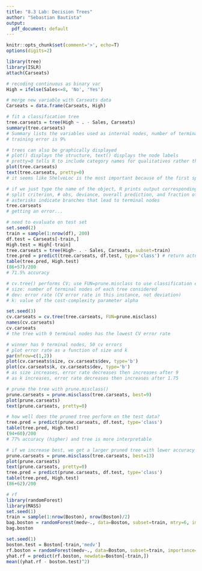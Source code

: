 ---
title: "8.3 Lab: Decision Trees"
author: "Sebastian Bautista"
output:
  pdf_document: default
---

```{r setup, include=FALSE}
knitr::opts_chunk$set(comment='>', echo=T)
options(digits=2)

library(tree)
library(ISLR)
attach(Carseats)
```

```{r}
# recoding continuous as binary var
High = ifelse(Sales<=8, 'No', 'Yes')

# merge new variable with Carseats data
Carseats = data.frame(Carseats, High)

# fit a classification tree
tree.carseats = tree(High ~ . - Sales, Carseats)
summary(tree.carseats)
# Summary lists the variables used as internal nodes, number of terminal nodes, and training error
# training error is 9%
```

```{r}
# trees can also be graphically displayed
# plot() displays the structure, text() displays the node labels
# pretty=0 tells R to include category names for qualitatives rather than a letter
plot(tree.carseats)
text(tree.carseats, pretty=0)
# it seems like ShelveLoc is the most important because of the first split
```

```{r}
# if we just type the name of the object, R prints output corresponding to each branch
# split criterion, # obs, deviance, overall prediction, and fraction of each class
# asterisks indicate branches that lead to terminal nodes
tree.carseats
# getting an error...
```

```{r}
# need to evaluate on test set
set.seed(2)
train = sample(1:nrow(df), 200)
df.test = Carseats[-train,]
High.test = High[-train]
tree.carseats = tree(High~ . - Sales, Carseats, subset=train)
tree.pred = predict(tree.carseats, df.test, type='class') # return actual class prediction
table(tree.pred, High.test)
(86+57)/200
# 71.5% accuracy
```

```{r}
# cv.tree() performs CV; use FUN=prune.misclass to use classification error to guide the process, rather than deviance (default)
# size: number of terminal nodes of each tree considered
# dev: error rate (CV error rate in this instance, not deviation)
# k: value of the cost-complexity parameter alpha

set.seed(3)
cv.carseats = cv.tree(tree.carseats, FUN=prune.misclass)
names(cv.carseats)
cv.carseats
# the tree with 9 terminal nodes has the lowest CV error rate
```

```{r}
# winner has 9 terminal nodes, 50 cv errors
# plot error rate as a function of size and k
par(mfrow=c(1,2))
plot(cv.carseats$size, cv.carseats$dev, type='b')
plot(cv.carseats$k, cv.carseats$dev, type='b')
# as size increases, error rate decreases then increases after 9
# as k increases, error rate decreases then increases after 1.75
```

```{r}
# prune the tree with prune.misclass()
prune.carseats = prune.misclass(tree.carseats, best=9)
plot(prune.carseats)
text(prune.carseats, pretty=0)
```

```{r}
# how well does the pruned tree perform on the test data?
tree.pred = predict(prune.carseats, df.test, type='class')
table(tree.pred, High.test)
(94+60)/200
# 77% accuracy (higher) and tree is more interpretable
```

```{r}
# if we increase best, we get a larger pruned tree with lower accuracy
prune.carseats = prune.misclass(tree.carseats, best=13)
plot(prune.carseats)
text(prune.carseats, pretty=0)
tree.pred = predict(prune.carseats, df.test, type='class')
table(tree.pred, High.test)
(86+62)/200
```

```{r}
# rf
library(randomForest)
library(MASS)
set.seed(1)
train = sample(1:nrow(Boston), nrow(Boston)/2)
bag.boston = randomForest(medv~., data=Boston, subset=train, mtry=6, importance=T)
bag.boston
```

```{r}
set.seed(1)
boston.test = Boston[-train,'medv']
rf.boston = randomForest(medv~., data=Boston, subset=train, importance=T)
yhat.rf = predict(rf.boston, newdata=Boston[-train,])
mean((yhat.rf - boston.test)^2)
```


